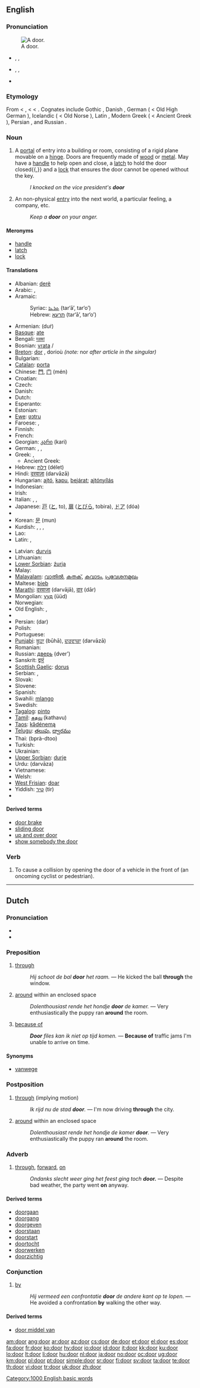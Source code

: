 {{wikipedia|Door (disambiguation)}}
==English==

{{rank|myself|morning|money|275|door|round|kind|form}}

===Pronunciation===
[[Image:Doorway La Ronce National Trust for Jersey.jpg|thumb|right|A door.]]
* {{a|RP}} {{enPR|dô(r)}}, {{IPA|/dɔː(ɹ)/}}, {{SAMPA|/dO:(r)/}}
*: {{rhymes|ɔː(r)}}
* {{a|US}} {{enPR|dôr}}, {{IPA|/dɔːɹ/|/doʊɹ/}}, {{SAMPA|/dO:r/|/doUr/}}
*: {{audio|en-us-door.ogg|Audio (US)}}
* {{homophones|daw}} {{qualifier|in [[non-rhotic]] accents}}

===Etymology===
From {{etyl|enm|en}} {{term|dor|lang=enm}} < {{etyl|ang|en}} {{term|duru||door|lang=ang}}, {{term|dor||gate|lang=ang}} < {{proto|Germanic|dur-|lang=en}} < {{proto|Indo-European|dʰwer-||dʰwor-|doorway, door, gate|lang=en}}. Cognates include Gothic {{term|𐌳𐌰𐌿𐍂|sc=Goth|tr=daúr|lang=got}}, Danish {{term|dør}}, German {{term|Tür|lang=de}} ( < Old High German {{term|turi|lang=goh}}), Icelandic {{term|dyr|lang=is}} ( < Old Norse {{term|dyrr|lang=non}}), Latin {{term|foris|lang=la}}, Modern Greek {{term|sc=Grek|θύρα|tr=thýra}} ( < Ancient Greek {{term|sc=polytonic|θύρα|tr=thura|lang=grc}}), Persian {{term|sc=fa-Arab|در|tr=dar|lang=fa}}, and Russian {{term|sc=Cyrl|дверь|tr=dver’|lang=ru}}.

===Noun===
{{wikipedia}}
{{en-noun}}

# A [[portal]] of entry into a building or room, consisting of a rigid plane movable on a [[hinge]]. Doors are frequently made of [[wood]] or [[metal]]. May have a [[handle]] to help open and close, a [[latch]] to hold the door closed{{,}} and a [[lock]] that ensures the door cannot be opened without the key.
#: ''I knocked on the vice president's '''door'''''
# An non-physical [[entry]] into the next world, a particular feeling, a company, etc.
#: ''Keep a '''door''' on your anger.''

====Meronyms====
* [[handle]]
* [[latch]]
* [[lock]]

====Translations====
{{trans-top|portal of entry into a building or room}}
* Albanian: [[derë]]
* Arabic: {{Arab|[[باب|بَابٌ]]}} {{IPAchar|(bāb)}} {{m}}, {{Arab|[[باب|أبْوَاب]]}} {{IPAchar|(’abwāb)}} {{p}}
* Aramaic:
*: Syriac: [[ܬܪܥܐ]] (tar‘ā’, tar‘o’) {{m}}
*: Hebrew: [[תרעא]] (tar‘ā’, tar‘o’) {{m}}
* Armenian: {{t+|hy|դուռ|sc=Hayeren|xs=Armenian}} (duṙ)
* [[Basque]]: [[ate]]
* Bengali: [[দরজা]]
* Bosnian: [[vrata]] {{f|s}}/{{p}}
* [[Breton]]: [[dor]] {{f}}, dorioù {{p}} ''(note:'' nor ''after article in the singular)''
* Bulgarian: {{t+|bg|врата|n|p|tr=vrata|sc=Cyrl}}
* [[Catalan]]: [[porta]] {{f}}
* Chinese: [[門]], [[门]] (mén)
* Croatian: {{t-|hr|vrata|n|p}}
* Czech: {{t-|cs|dveře|f|p}}
* Danish: {{t-|da|dør}}
* Dutch: {{t+|nl|deur|f}}
* Esperanto: {{t+|eo|pordo|xs=Esperanto}}
* Estonian: {{t+|et|uks}}
* [[Ewe]]: [[ʋɔtru]] {{n}}
* Faroese: {{t-|fo|dyr|xs=Faroese}}, {{t-|fo|hurð|xs=Faroese}}
* Finnish: {{t+|fi|ovi}}
* French: {{t+|fr|porte|f}}
* Georgian: [[კარი]] (kari)
* German: {{t+|de|Tür|f}}, {{t-|de|Türen|p}}, {{t+|de|Türe|f}}
* Greek: {{t+|el|πόρτα|f|tr=pórta|sc=Grek}}, {{t+|el|θύρα|f|tr=thýra|sc=Grek}}
** Ancient Greek: {{t+|el|θύρα|f|tr=thýra|sc=Grek}}
* Hebrew: [[דלת]] (délet) {{f}}
* Hindi: [[दरवाज़ा]] (darvāzā) {{m}}
* Hungarian: [[ajtó]], [[kapu]], [[bejárat]]; [[ajtónyílás]]
* Indonesian: {{t-|id|pintu|xs=Indonesian}}
* Irish: {{t-|ga|doras|m|xs=Irish}}
* Italian: {{t+|it|porta|f}}, {{t-|it|portiera|f}}, {{t+|it|sportello|m}}
* Japanese: [[戸]] ([[と]], to), [[扉]] ([[とびら]], tobira), [[ドア]] (dóa)
* {{trreq|Kannada}}
* Korean: [[문]] (mun)
* Kurdish: {{t+|ku|derî|m}}, {{t+|ku|dergeh|m}}, {{t+|ku|ده‌رگا|sc=KUchar}}, {{t+|ku|قاپی|sc=KUchar}}
* Lao: {{t-|lo|ປະຕູ|tr=pa-tuu|sc=Laoo|xs=Lao}}
* Latin: {{t-|la|ostium|n}}, {{t+|la|ianua|f}}
{{trans-mid}}
* Latvian: [[durvis]] {{m}}
* Lithuanian: {{t-|lt|durys|xs=Lithuanian}}
* [[Lower Sorbian]]: [[źurja]] {{p}}
* Malay: {{t+|ms|pintu|xs=Malay}}
* [[Malayalam]]: [[വാതില്‍]], [[കതക്]], [[കവാടം]], [[പ്രവേശനമുഖം]]
* Maltese: [[bieb]] {{m}}
* [[Marathi]]: [[दरवाजा]] (darvājā), [[दार]] (dār)
* Mongolian: [[үүд]] (üüd)
* Norwegian: {{t+|no|dør|m}}
* Old English: {{t+|ang|duru|xs=Old English}}, {{t-|ang|dor|xs=Old English}}
* {{trreq|Oriya}}
* Persian: {{fa-Arab|[[در]]}} (dar)
* Polish: {{t+|pl|drzwi|n|p}}
* Portuguese: {{t+|pt|porta|f}}
* [[Punjabi]]: [[ਬੂਹਾ]] (būhā), [[ਦਰਵਾਜ਼ਾ]] (darvāzā)
* Romanian: {{t+|ro|uşă|f}}
* Russian: [[дверь]] (dver’) {{f}}
* Sanskrit: [[द्वारं]]
* [[Scottish Gaelic]]: [[dorus]] {{m}}
* Serbian: {{t-|sr|врата|f|sc=Cyrl}}, {{t-|sr|vrata|f}}
* Slovak: {{t-|sk|dvere|f|p}}
* Slovene: {{t+|sl|vrata|n|p}}
* Spanish: {{t+|es|puerta|f}}
* Swahili: [[mlango]]
* Swedish: {{t+|sv|dörr|c}}
* [[Tagalog]]: [[pinto]]
* [[Tamil]]: [[கதவு]] (kathavu)
* [[Taos]]: [[kə̏dénemą]]
* [[Telugu]]: [[తలుపు]], [[ద్వారము]]
* Thai: {{Thai|[[ประตู]]}} (bprà-dtoo)
* Turkish: {{t+|tr|kapı}}
* Ukrainian: {{t+|uk|двері|f|p|tr=dveri|sc=Cyrl|xs=Ukrainian}}
* [[Upper Sorbian]]: [[durje]] {{p}}
* Urdu: {{ur-Arab|[[دروازہ]]}} (darvāza) {{m}}
* Vietnamese: {{t+|vi|cửa|xs=Vietnamese}}
* Welsh: {{t-|cy|drws|xs=Welsh}}
* [[West Frisian]]: [[doar]]
* Yiddish: [[טיר]] (tir) {{f}}
* {{trreq|Zulu}}
{{trans-bottom}}

====Derived terms====
* [[door brake]]
* [[sliding door]]
* [[up and over door]]
* [[show somebody the door]]

===Verb===
{{en-verb}}

# {{transitive|cycling}} To cause a collision by opening the door of a vehicle in the front of (an oncoming cyclist or pedestrian).

[[Category:1000 English basic words]]

----

==Dutch==

===Pronunciation===
* {{audio|Nl-door.ogg|audio}}
* {{IPA|lang=nl|[dʊːr]}}

===Preposition===
{{infl|nl|preposition}}

# [[through]]
#: ''Hij schoot de bal '''door''' het raam.'' &mdash; He kicked the ball '''through''' the window.
# [[around]] within an enclosed space
#: ''Dolenthousiast rende het hondje '''door''' de kamer.'' &mdash; Very enthusiastically the puppy ran '''around''' the room.
# [[because of]]
#: '''''Door''' files kan ik niet op tijd komen.'' &mdash; '''Because of''' traffic jams I'm unable to arrive on time.

====Synonyms====
* {{sense|because of}} [[vanwege]]

===Postposition===
{{infl|nl|postposition}}

# [[through]] (implying motion)
#: ''Ik rijd nu de stad '''door'''.'' &mdash; I'm now driving '''through''' the city.
# [[around]] within an enclosed space
#: ''Dolenthousiast rende het hondje de kamer '''door'''.'' &mdash; Very enthusiastically the puppy ran '''around''' the room.

===Adverb===
{{infl|nl|adverb}}

# [[through]], [[forward]], [[on]]
#: ''Ondanks slecht weer ging het feest ging toch '''door.''''' &mdash; Despite bad weather, the party went '''on''' anyway.

====Derived terms====
{{top4}}
* [[doorgaan]]
* [[doorgang]]
* [[doorgeven]]
* [[doorstaan]]
* [[doorstart]]
* [[doortocht]]
* [[doorwerken]]
* [[doorzichtig]]
{{bottom}}

===Conjunction===
{{infl|nl|conjunction}}

# [[by]]
#: ''Hij vermeed een confrontatie '''door''' de andere kant op te lopen.'' &mdash; He avoided a confrontation '''by''' walking the other way.

====Derived terms====
* [[door middel van]]

[[am:door]]
[[ang:door]]
[[ar:door]]
[[az:door]]
[[cs:door]]
[[de:door]]
[[et:door]]
[[el:door]]
[[es:door]]
[[fa:door]]
[[fr:door]]
[[ko:door]]
[[hy:door]]
[[io:door]]
[[id:door]]
[[it:door]]
[[kk:door]]
[[ku:door]]
[[lo:door]]
[[lt:door]]
[[li:door]]
[[hu:door]]
[[nl:door]]
[[ja:door]]
[[no:door]]
[[oc:door]]
[[ug:door]]
[[km:door]]
[[pl:door]]
[[pt:door]]
[[simple:door]]
[[sr:door]]
[[fi:door]]
[[sv:door]]
[[ta:door]]
[[te:door]]
[[th:door]]
[[vi:door]]
[[tr:door]]
[[uk:door]]
[[zh:door]]
